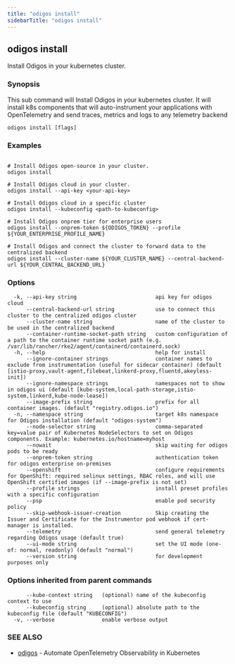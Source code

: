 ```yaml
---
title: "odigos install"
sidebarTitle: "odigos install"
---
```

## odigos install

Install Odigos in your kubernetes cluster.

### Synopsis

This sub command will Install Odigos in your kubernetes cluster.
It will install k8s components that will auto-instrument your applications with OpenTelemetry and send traces, metrics and logs to any telemetry backend

```
odigos install [flags]
```

### Examples

```

# Install Odigos open-source in your cluster.
odigos install

# Install Odigos cloud in your cluster.
odigos install --api-key <your-api-key>

# Install Odigos cloud in a specific cluster
odigos install --kubeconfig <path-to-kubeconfig>

# Install Odigos onprem tier for enterprise users
odigos install --onprem-token ${ODIGOS_TOKEN} --profile ${YOUR_ENTERPRISE_PROFILE_NAME}

# Install Odigos and connect the cluster to forward data to the centralized backend
odigos install --cluster-name ${YOUR_CLUSTER_NAME} --central-backend-url ${YOUR_CENTRAL_BACKEND_URL}

```

### Options

```
  -k, --api-key string                         api key for odigos cloud
      --central-backend-url string             use to connect this cluster to the centralized odigos cluster
      --cluster-name string                    name of the cluster to be used in the centralized backend
      --container-runtime-socket-path string   custom configuration of a path to the container runtime socket path (e.g. /var/lib/rancher/rke2/agent/containerd/containerd.sock)
  -h, --help                                   help for install
      --ignore-container strings               container names to exclude from instrumentation (useful for sidecar container) (default [istio-proxy,vault-agent,filebeat,linkerd-proxy,fluentd,akeyless-init])
      --ignore-namespace strings               namespaces not to show in odigos ui (default [kube-system,local-path-storage,istio-system,linkerd,kube-node-lease])
      --image-prefix string                    prefix for all container images. (default "registry.odigos.io")
  -n, --namespace string                       target k8s namespace for Odigos installation (default "odigos-system")
      --node-selector string                   comma-separated key=value pair of Kubernetes NodeSelectors to set on Odigos components. Example: kubernetes.io/hostname=myhost
      --nowait                                 skip waiting for odigos pods to be ready
      --onprem-token string                    authentication token for odigos enterprise on-premises
      --openshift                              configure requirements for OpenShift: required selinux settings, RBAC roles, and will use OpenShift certified images (if --image-prefix is not set)
      --profile strings                        install preset profiles with a specific configuration
      --psp                                    enable pod security policy
      --skip-webhook-issuer-creation           Skip creating the Issuer and Certificate for the Instrumentor pod webhook if cert-manager is installed.
      --telemetry                              send general telemetry regarding Odigos usage (default true)
      --ui-mode string                         set the UI mode (one-of: normal, readonly) (default "normal")
      --version string                         for development purposes only
```

### Options inherited from parent commands

```
      --kube-context string   (optional) name of the kubeconfig context to use
      --kubeconfig string     (optional) absolute path to the kubeconfig file (default "KUBECONFIG")
  -v, --verbose               enable verbose output
```

### SEE ALSO

* [odigos](/cli/odigos)	 - Automate OpenTelemetry Observability in Kubernetes